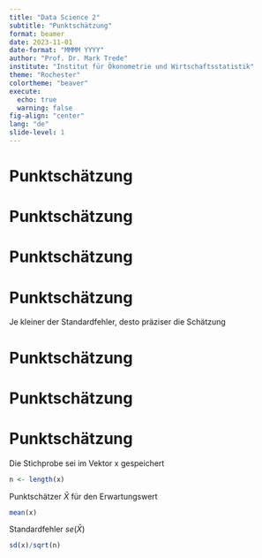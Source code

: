 ```yaml
---
title: "Data Science 2"
subtitle: "Punktschätzung"
format: beamer
date: 2023-11-01
date-format: "MMMM YYYY"
author: "Prof. Dr. Mark Trede"
institute: "Institut für Ökonometrie und Wirtschaftsstatistik"
theme: "Rochester"
colortheme: "beaver"
execute: 
  echo: true
  warning: false
fig-align: "center"
lang: "de"
slide-level: 1
---
```


# Punktschätzung
\framesubtitle{Definition}
\begin{itemize}
\item Sei $X$ eine Zufallsvariable mit unbekannter Verteilungsfunktion $F_X(x)$
\item Wir interessieren uns meist für einen (oder mehrere) Parameter von $X$,
z.B. $E(X)$, $Var(X)$, Quantile, Dichte, \ldots
\item Die Parameter werden mit Hilfe einer Stichprobe $X_{1},\ldots ,X_{n}$ geschätzt
\end{itemize}



# Punktschätzung
\framesubtitle{Definition}
\begin{block}{Schätzer}
Sei $\theta $ ein unbekannter Parameter. Eine Statistik 
$\hat{\theta}(X_1,\ldots ,X_n)$ heißt Schätzer für $\theta$
\end{block}
\bigskip

\begin{block}{Schätzwert}
Die Realisierung $\hat{\theta}(x_1,\ldots ,x_n)$ eines 
Schätzers heißt Schätzwert
\end{block}



# Punktschätzung
\framesubtitle{Definition}
\begin{itemize}
\item Der Schätzer $\hat\theta=\hat\theta(X_1,\ldots,X_n)$ 
ist eine Zufallsvariable!
\item Der Schätzwert $\hat\theta=\hat\theta(x_1,\ldots,x_n)$ 
ist \textbf{keine} Zufallsvariable!
\item Achtung: Die abkürzende Notation $\hat\theta$ bezeichnet
entweder den Schätzer $\hat{\theta}(X_{1},\ldots ,X_{n})$
oder den Schätzwert $\hat{\theta}(x_{1},\ldots ,x_{n})$
(das ergibt sich meist aus dem Kontext)
\end{itemize}



# Punktschätzung
\framesubtitle{Definition}
\begin{block}{Standardfehler}
Die Standardabweichung eines Schätzers 
$$
\sqrt{Var(\hat{\theta}(X_1,\ldots ,X_n))}
$$ 
heißt Standardfehler $se(\hat\theta)$ (auch wenn
die Standardabweichung nur geschätzt wird)
\end{block}
\medskip

Je kleiner der Standardfehler, desto präziser die Schätzung



# Punktschätzung
\framesubtitle{Schätzer für den Erwartungswert}
\textbf{Schätzung des Erwartungswerts}\medskip
\begin{itemize}
\item Der Erwartungswert $E(X)$ wird durch das Stichprobenmittel
$$
\bar X=\frac{1}{n}\sum_{i=1}^n X_i
$$
geschätzt. Der Schätzwert ist
$$
\bar x=\frac{1}{n}\sum_{i=1}^n x_i
$$
\end{itemize}



# Punktschätzung
\framesubtitle{Schätzer für den Erwartungswert}
\begin{itemize}
\item Der Standardfehler des Stichprobenmittels ist
\begin{align*}
se(\bar X)&=\sqrt{Var(\bar X)}\\
&= \sqrt{\frac{\sigma^2}{n}} \\
&= \frac{\sigma}{\sqrt{n}}
\end{align*}
\item Je größer der Stichprobenumfang, desto präziser ist der Schätzer
$\bar X$ für den Erwartungswert $E(X)$
\end{itemize}



# Punktschätzung
\framesubtitle{Schätzer für den Erwartungswert}
Die Stichprobe sei im Vektor x gespeichert
```r
n <- length(x)
```
Punktschätzer $\bar X$ für den Erwartungswert
```r
mean(x)
```
Standardfehler $se(\bar X)$
```r
sd(x)/sqrt(n)
```
